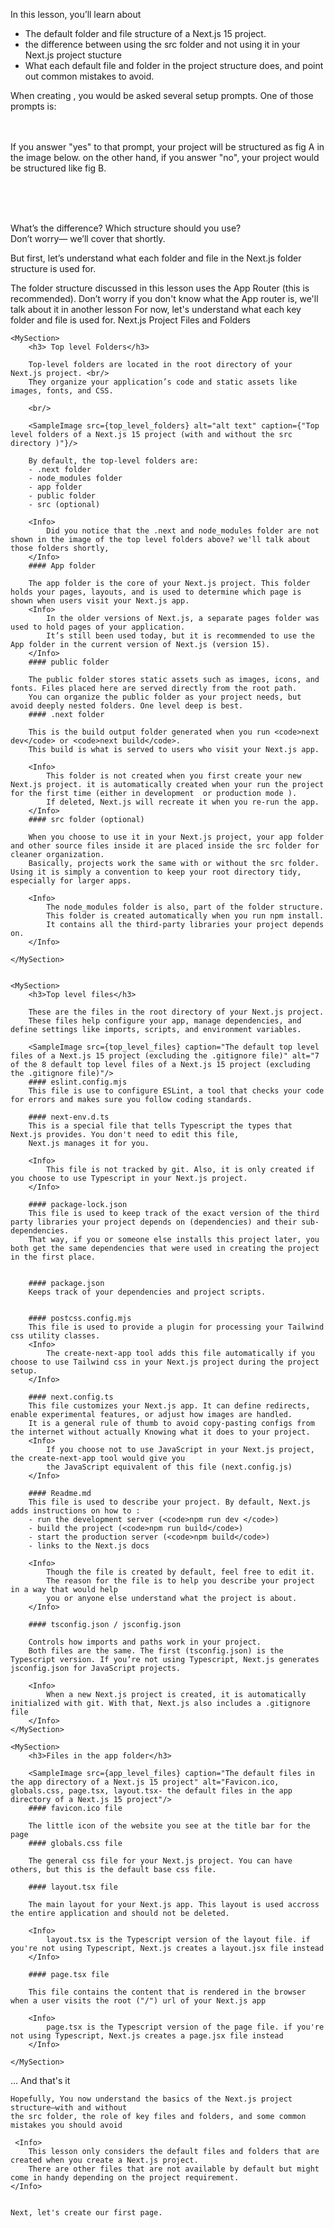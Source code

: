 
<Intro>

In this lesson, you’ll learn about 
-	The default folder and file structure of a Next.js 15 project. 
-	the difference between using the src folder and not using it in your Next.js project stucture
-	What each default file and folder in the project structure does, and point out common mistakes to avoid.

</Intro>

<MySection>
When creating <MYLink  href="/" text="a new Next.js project"/> , you would be asked several setup prompts. One of those prompts is:

<TerminalBLock text="Would you like to use the src/ directory? (yes/no) "/>

<br/><br/>
If you answer "yes" to that prompt, your project will be structured as fig A in the image below. on the other hand, if you answer "no", your project would be structured like fig B.
<br/> <br/>

<SampleImage src={folder_structure} alt="default folder structure of a Next.js 15 project using the App Router- with and without the src directory" caption="default folder structure of a Next.js 15 project using the App Router- with and without the src directory"/>

<br/><br/>

What’s the difference? Which structure should you use? <br/>
Don’t worry— we’ll cover that shortly. 

But first, let’s understand what each folder and file in the Next.js folder structure is used for.

<Info>
    The folder structure discussed in this lesson uses the App Router (this is recommended). Don’t worry if you don't know what the App router is, we'll talk about it in another lesson  
    For now, let's understand what each key folder and file is used for.
</Info>

</MySection>

<MySection>
<MyH2>Next.js Project Files and Folders</MyH2>

    <MySection>
        <h3> Top level Folders</h3>

        Top-level folders are located in the root directory of your Next.js project. <br/>
        They organize your application’s code and static assets like images, fonts, and CSS.

        <br/>

        <SampleImage src={top_level_folders} alt="alt text" caption={"Top level folders of a Next.js 15 project (with and without the src directory )"}/>

        By default, the top-level folders are:
        - .next folder
        - node_modules folder
        - app folder
        - public folder
        - src (optional)

        <Info>
            Did you notice that the .next and node_modules folder are not shown in the image of the top level folders above? we'll talk about those folders shortly, 
        </Info>
        #### App folder 
        
        The app folder is the core of your Next.js project. This folder holds your pages, layouts, and is used to determine which page is shown when users visit your Next.js app.
        <Info>
            In the older versions of Next.js, a separate pages folder was used to hold pages of your application. 
            It’s still been used today, but it is recommended to use the App folder in the current version of Next.js (version 15). 
        </Info>
        #### public folder

        The public folder stores static assets such as images, icons, and fonts. Files placed here are served directly from the root path.
        You can organize the public folder as your project needs, but avoid deeply nested folders. One level deep is best.
        #### .next folder

        This is the build output folder generated when you run <code>next dev</code> or <code>next build</code>. 
        This build is what is served to users who visit your Next.js app.

        <Info>
            This folder is not created when you first create your new Next.js project. it is automatically created when your run the project for the first time (either in development  or production mode ).
            If deleted, Next.js will recreate it when you re-run the app.
        </Info>
        #### src folder (optional)

        When you choose to use it in your Next.js project, your app folder and other source files inside it are placed inside the src folder for cleaner organization.
        Basically, projects work the same with or without the src folder. Using it is simply a convention to keep your root directory tidy, especially for larger apps.

        <Info>
            The node_modules folder is also, part of the folder structure.
            This folder is created automatically when you run npm install. 
            It contains all the third-party libraries your project depends on. 
        </Info>

    </MySection>


    <MySection>
        <h3>Top level files</h3>
        
        These are the files in the root directory of your Next.js project.
        These files help configure your app, manage dependencies, and define settings like imports, scripts, and environment variables.
        
        <SampleImage src={top_level_files} caption="The default top level files of a Next.js 15 project (excluding the .gitignore file)" alt="7 of the 8 default top level files of a Next.js 15 project (excluding the .gitignore file)"/>
        #### eslint.config.mjs
        This file is use to configure ESLint, a tool that checks your code for errors and makes sure you follow coding standards.
        
        #### next-env.d.ts
        This is a special file that tells Typescript the types that Next.js provides. You don't need to edit this file, 
        Next.js manages it for you.
        
        <Info>
            This file is not tracked by git. Also, it is only created if you choose to use Typescript in your Next.js project. 
        </Info>

        #### package-lock.json
        This file is used to keep track of the exact version of the third party libraries your project depends on (dependencies) and their sub-dependencies.
        That way, if you or someone else installs this project later, you both get the same dependencies that were used in creating the project in the first place.


        #### package.json
        Keeps track of your dependencies and project scripts.
        

        #### postcss.config.mjs
        This file is used to provide a plugin for processing your Tailwind css utility classes.
        <Info>
            The create-next-app tool adds this file automatically if you choose to use Tailwind css in your Next.js project during the project setup.
        </Info>

        #### next.config.ts
        This file customizes your Next.js app. It can define redirects, enable experimental features, or adjust how images are handled.
        It is a general rule of thumb to avoid copy-pasting configs from the internet without actually Knowing what it does to your project. 
        <Info>  
            If you choose not to use JavaScript in your Next.js project, the create-next-app tool would give you
            the JavaScript equivalent of this file (next.config.js)
        </Info>

        #### Readme.md
        This file is used to describe your project. By default, Next.js adds instructions on how to :
        - run the development server (<code>npm run dev </code>)
        - build the project (<code>npm run build</code>)
        - start the production server (<code>npm build</code>)
        - links to the Next.js docs

        <Info>
            Though the file is created by default, feel free to edit it.
            The reason for the file is to help you describe your project in a way that would help 
            you or anyone else understand what the project is about.
        </Info>

        #### tsconfig.json / jsconfig.json

        Controls how imports and paths work in your project.
        Both files are the same. The first (tsconfig.json) is the Typescript version. If you’re not using Typescript, Next.js generates jsconfig.json for JavaScript projects.

        <Info>
            When a new Next.js project is created, it is automatically initialized with git. With that, Next.js also includes a .gitignore file
        </Info>
    </MySection>

    <MySection>
        <h3>Files in the app folder</h3>

        <SampleImage src={app_level_files} caption="The default files in the app directory of a Next.js 15 project" alt="Favicon.ico, globals.css, page.tsx, layout.tsx- the default files in the app directory of a Next.js 15 project"/>
        #### favicon.ico file

        The little icon of the website you see at the title bar for the page
        #### globals.css file
        
        The general css file for your Next.js project. You can have others, but this is the default base css file.
        
        #### layout.tsx file
        
        The main layout for your Next.js app. This layout is used accross the entire application and should not be deleted. 
        
        <Info>
            layout.tsx is the Typescript version of the layout file. if you're not using Typescript, Next.js creates a layout.jsx file instead
        </Info>
        
        #### page.tsx file
        
        This file contains the content that is rendered in the browser when a user visits the root ("/") url of your Next.js app 
        
        <Info>
            page.tsx is the Typescript version of the page file. if you're not using Typescript, Next.js creates a page.jsx file instead
        </Info>

    </MySection>

<MySection>
    <MyH2>... And that's it</MyH2>

    Hopefully, You now understand the basics of the Next.js project structure—with and without
    the src folder, the role of key files and folders, and some common mistakes you should avoid

     <Info>
        This lesson only considers the default files and folders that are created when you create a Next.js project. 
        There are other files that are not available by default but might come in handy depending on the project requirement. 
    </Info>


    Next, let's create our first page.
</MySection>


</MySection>


